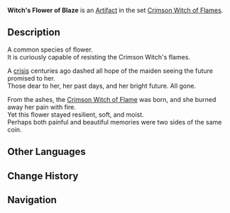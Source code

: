 {{Artifact Infobox
|image = Item Witch's Flower of Blaze.png
|set   = Crimson Witch of Flames
|piece = Flower of Life
}}
{{Description|A flower touched by the witch who once dreamt of burning away all the demons in the world. The anonymous flames affectionately caress the hands of those who touch it.}}
'''Witch's Flower of Blaze''' is an [[Artifact]] in the set [[Crimson Witch of Flames]].

==Description==
A common species of flower.<br />It is curiously capable of resisting the Crimson Witch's flames.

A [[cataclysm|crisis]] centuries ago dashed all hope of the maiden seeing the future promised to her.<br />Those dear to her, her past days, and her bright future. All gone.

From the ashes, the [[Signora|Crimson Witch of Flame]] was born, and she burned away her pain with fire.<br />Yet this flower stayed resilient, soft, and moist.<br />Perhaps both painful and beautiful memories were two sides of the same coin.

==Other Languages==
{{Other Languages
|en      = Witch's Flower of Blaze
|zhs     = 魔女的炎之花
|zhs_rm  = Mónǚ de Yán zhī Huā
|zht     = 魔女的炎之花
|zht_rm  = Mónǚ de Yán zhī Huā
|zh_tl   = Witch's Flower of Flames
|ja      = 魔女の炎の花
|ja_rm   = Majo no Honoo no Hana
|ja_tl   = Witch's Flower of Flames
|ko      = 마녀의 염화 꽃
|ko_rm   = Manyeo-ui Yeomhwa Kkot
|ko_tl   = Witch's Flower of Blaze
|es      = Flor en Llamas de la Bruja
|es_tl   = The Witch's Burning Flower
|fr      = Fleur ardente de la Sorcière
|fr_tl   = Burning Flower of the Witch
|ru      = Ведьмин огненный цветок
|ru_tl   = 
|th      = Witch's Flower of Blaze
|vi      = Hoa Lửa Của Ma Nữ
|vi_tl   = 
|de      = Blume der Pyro-Hexe
|de_tl   = Flower of the Pyro Witch
|id      = Witch's Flower of Blaze
|pt      = Flor de Labareda da Bruxa
|pt_tl   = 
}}

==Change History==
{{Change History|1.0}}

==Navigation==
{{Artifact Set Navbox|Crimson Witch of Flames}}